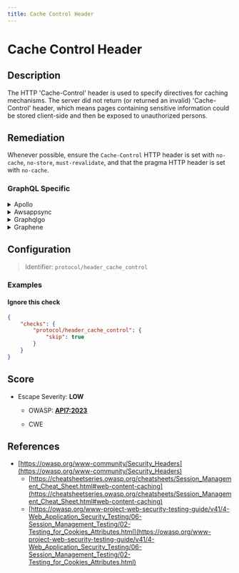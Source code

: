 ```yaml
---
title: Cache Control Header
---
```


# Cache Control Header

## Description

The HTTP 'Cache-Control' header is used to specify directives for caching mechanisms.
The server did not return (or returned an invalid) 'Cache-Control' header, which means pages containing sensitive information could be stored client-side and then be exposed to unauthorized persons.


## Remediation

Whenever possible, ensure the `Cache-Control` HTTP header is set with `no-cache`, `no-store`, `must-revalidate`, and that the pragma HTTP header is set with `no-cache`.



### GraphQL Specific

<details>
    <summary>Apollo</summary>

When using Apollo with Express.js, [helmet](https://www.npmjs.com/package/helmet) can take care of the security headers.

```javascript
const helmet = require("helmet");
...
app.use(helmet);
```


</details>

<details>
    <summary>Awsappsync</summary>

* Add security headers with the API Gateway

Put your AppSync API behind an API Gateway and configure it to act as a proxy to your AppSync endpoint (e.g., using the HTTP Proxy feature).

[API Gateway Documentation](https://docs.aws.amazon.com/apigateway/latest/developerguide/welcome.html)

Then you can manually add headers to each resource. (There is only one resource if your API Gateway is only used to proxy a single AppSync endpoint)

Here is an example of security headers you can add :

```
Cache-Control: no-store
Content-Security-Policy: default-src 'self'
Strict-Transport-Security: max-age=63072000
X-Content-Type-Options: nosniff
X-Frame-Options: SAMEORIGIN
X-XSS-Protection: 1; mode=block
```


* Add security headers using only AWS AppSync

AWS AppSync currently does not allow to append custom headers to every response.

However, custom response headers can be configured individually for every resolver by using response mapping templates.

To do this, go to:
   - AppSync > {Your App} > Schema

For every attached resolver :
   - Go to the resolver configuration
   - In the "Configure the response mapping template" section, add this :

```php
$util.http.addResponseHeader("Cache-Control", "no-store")
$util.http.addResponseHeader("Content-Security-Policy", "default-src 'self'")
$util.http.addResponseHeader("Strict-Transport-Security", "max-age=63072000")
$util.http.addResponseHeader("X-Content-Type-Options", "nosniff")
$util.http.addResponseHeader("X-Frame-Options", "SAMEORIGIN")
$util.http.addResponseHeader("X-XSS-Protection", "1; mode=block")
```

You can safely ignore this warning if you did this for every single resolver.

However, it may still appear here as GraphQL requests like `query { __typename }` are not associated with a resolver; therefore, you cannot add custom response headers. (Which doesn't matter as such requests cannot leak data as no actual field is queried)

[AWS AppSync adds support for custom response headers](https://aws.amazon.com/about-aws/whats-new/2022/02/aws-appsync-support-custom-response-headers/)

[HTTP helpers in $util.http](https://docs.aws.amazon.com/appsync/latest/devguide/http-helpers-in-utils-http.html)

[Resolver Mapping Template Programming Guide](https://docs.aws.amazon.com/appsync/latest/devguide/resolver-mapping-template-reference-programming-guide.html)


</details>

<details>
    <summary>Graphqlgo</summary>

You can use a HTTP middleware to add security headers.

For instance, with [srikrsna/security-headers](https://github.com/srikrsna/security-headers):

```go
import (
  secure "github.com/srikrsna/security-headers"
)

h := handler.New(&handler.Config{
  Schema:   &schema,
  ...
})

s := &secure.Secure{
  STSIncludeSubdomains: true,
  STSPreload:           true,
  STSMaxAgeSeconds:     90,

  FrameOption: secure.FrameAllowFrom,
  FrameOrigin: "https://example.com/",

  ContentTypeNoSniff: true,

  XSSFilterBlock: true,

  HPKPPins: []string{
  "HBkhsug765gdKHhvdj6jdb7jJh/j+soZS7sWs=",
  "hjshHSHU68hbdkHhvdkgksgsg+jd/jHJ68HBH=",
  },
  HPKPMaxAge:            5184000,
  HPKPReportURI:         "https://www.example.org/hpkp-report",
  HPKPIncludeSubdomains: true,

  ExpectCTMaxAge:    5184000,
  ExpectCTEnforce:   true,
  ExpectCTReportUri: "https://www.example.org/ct-report",

  ReferrerPolicy: secure.ReferrerStrictOriginWhenCrossOrigin,
}
http.Handle("/graphql", s.Middleware()(h))

http.ListenAndServe(":8082", nil)
```


</details>

<details>
    <summary>Graphene</summary>

To add Security Headers to **Django**, follow this guide :

[How to Score A+ for Security Headers on Your Django Website](https://adamj.eu/tech/2019/04/10/how-to-score-a+-for-security-headers-on-your-django-website/)

For **Flask**, use Google's [flask-talisman](https://github.com/GoogleCloudPlatform/flask-talisman)


</details>


## Configuration

> Identifier: `protocol/header_cache_control`



### Examples



#### Ignore this check

```json
{
    "checks": {
        "protocol/header_cache_control": {
            "skip": true
        }
    }
}
```




## Score

- Escape Severity: **<span className="low-severity">LOW</span>**
  - OWASP: **[API7:2023](https://github.com/OWASP/API-Security/blob/master/editions/2023/en/0xa7-server-side-request-forgery.md)**
  
  - CWE
  
  
  






## References

- [https://owasp.org/www-community/Security_Headers](https://owasp.org/www-community/Security_Headers)
  - [https://cheatsheetseries.owasp.org/cheatsheets/Session_Management_Cheat_Sheet.html#web-content-caching](https://cheatsheetseries.owasp.org/cheatsheets/Session_Management_Cheat_Sheet.html#web-content-caching)
  - [https://owasp.org/www-project-web-security-testing-guide/v41/4-Web_Application_Security_Testing/06-Session_Management_Testing/02-Testing_for_Cookies_Attributes.html](https://owasp.org/www-project-web-security-testing-guide/v41/4-Web_Application_Security_Testing/06-Session_Management_Testing/02-Testing_for_Cookies_Attributes.html)
  
